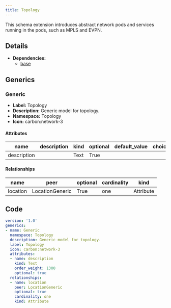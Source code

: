```yaml
---
title: Topology
---
```


This schema extension introduces abstract network pods and services running in the pods, such as MPLS and EVPN.

## Details

- **Dependencies:**
  - [base](dcim)

## Generics

### Generic

- **Label:** Topology
- **Description:** Generic model for topology.
- **Namespace:** Topology
- **Icon:** carbon:network-3

#### Attributes

| name | description | kind | optional | default_value | choices |
| ---- | ----------- | ---- | -------- | ------------- | ------- |
| description |  | Text | True |  |  |

#### Relationships

| name | peer | optional | cardinality | kind |
| ---- | ---- | -------- | ----------- | ---- |
| location | LocationGeneric | True | one | Attribute |


## Code

```yaml
version: '1.0'
generics:
- name: Generic
  namespace: Topology
  description: Generic model for topology.
  label: Topology
  icon: carbon:network-3
  attributes:
  - name: description
    kind: Text
    order_weight: 1300
    optional: true
  relationships:
  - name: location
    peer: LocationGeneric
    optional: true
    cardinality: one
    kind: Attribute

```